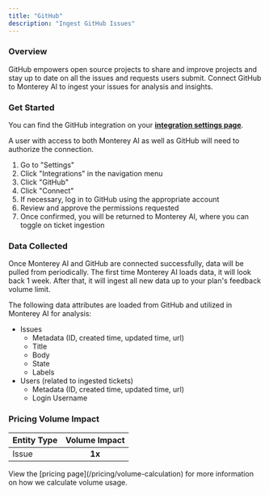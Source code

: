 ```yaml
---
title: "GitHub"
description: "Ingest GitHub Issues"
---
```


### Overview

GitHub empowers open source projects to share and improve projects and stay up to date on all the issues and requests users submit. Connect GitHub to Monterey AI to ingest your issues for analysis and insights.

### Get Started

You can find the GitHub integration on your **[integration settings page](https://app.monterey.ai/w/default/settings/integrations/github)**.

A user with access to both Monterey AI as well as GitHub will need to authorize the connection.

1. Go to "Settings"
2. Click "Integrations" in the navigation menu
3. Click "GitHub"
4. Click "Connect"
5. If necessary, log in to GitHub using the appropriate account
6. Review and approve the permissions requested
7. Once confirmed, you will be returned to Monterey AI, where you can toggle on ticket ingestion

### Data Collected

Once Monterey AI and GitHub are connected successfully, data will be pulled from periodically. The first time Monterey AI loads data, it will look back 1 week. After that, it will ingest all new data up to your plan's feedback volume limit.

The following data attributes are loaded from GitHub and utilized in Monterey AI for analysis:

- Issues
  - Metadata (ID, created time, updated time, url)
  - Title
  - Body
  - State
  - Labels
- Users (related to ingested tickets)
  - Metadata (ID, created time, updated time, url)
  - Login Username

### Pricing Volume Impact

| Entity Type | Volume Impact |
| :---------- | :-----------: |
| Issue       |    **1x**     |

<Info>
  View the [pricing page](/pricing/volume-calculation) for more information on
  how we calculate volume usage.
</Info>
